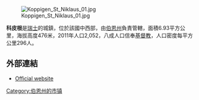 [[Image:Koppigen_St_Niklaus_01.jpg|right]]

'''科皮根'''是[[瑞士|瑞士]]的城鎮，位於該國中西部，由[[伯恩州|伯恩州]]負責管轄，面積6.93平方公里，海拔高度476米，2011年人口2,052，八成人口信奉[[基督教|基督教]]，人口密度每平方公里296人。

==外部連結==
* [https://web.archive.org/web/20170911164333/http://koppigen.ch/ Official website]

{{Switzerland-geo-stub}}
[[Category:伯恩州的市镇|Category:伯恩州的市镇]]